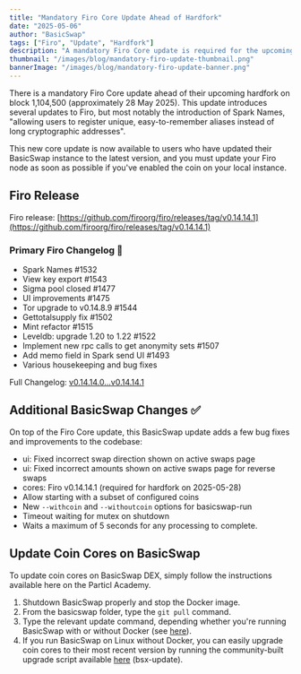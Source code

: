 ```yaml
---
title: "Mandatory Firo Core Update Ahead of Hardfork"
date: "2025-05-06"
author: "BasicSwap"
tags: ["Firo", "Update", "Hardfork"]
description: "A mandatory Firo Core update is required for the upcoming hardfork, introducing Spark Names and other improvements."
thumbnail: "/images/blog/mandatory-firo-update-thumbnail.png"
bannerImage: "/images/blog/mandatory-firo-update-banner.png"
---
```



There is a mandatory Firo Core update ahead of their upcoming hardfork on block 1,104,500 (approximately 28 May 2025). This update introduces several updates to Firo, but most notably the introduction of Spark Names, "allowing users to register unique, easy-to-remember aliases instead of long cryptographic addresses".

<Callout type="info" title="Spark Names Introduction">
  This new core update is now available to users who have updated their BasicSwap instance to the latest version, and you must update your Firo node as soon as possible if you've enabled the coin on your local instance.
</Callout>

## Firo Release

Firo release: [https://github.com/firoorg/firo/releases/tag/v0.14.14.1](https://github.com/firoorg/firo/releases/tag/v0.14.14.1)

### Primary Firo Changelog 📝

*   Spark Names #1532
*   View key export #1543
*   Sigma pool closed #1477
*   UI improvements #1475
*   Tor upgrade to v0.14.8.9 #1544
*   Gettotalsupply fix #1502
*   Mint refactor #1515
*   Leveldb: upgrade 1.20 to 1.22 #1522
*   Implement new rpc calls to get anonymity sets #1507
*   Add memo field in Spark send UI #1493
*   Various housekeeping and bug fixes

Full Changelog: [v0.14.14.0...v0.14.14.1](https://github.com/firoorg/firo/compare/v0.14.14.0...v0.14.14.1)

## Additional BasicSwap Changes ✅

On top of the Firo Core update, this BasicSwap update adds a few bug fixes and improvements to the codebase:

*   ui: Fixed incorrect swap direction shown on active swaps page
*   ui: Fixed incorrect amounts shown on active swaps page for reverse swaps
*   cores: Firo v0.14.14.1 (required for hardfork on 2025-05-28)
*   Allow starting with a subset of configured coins
*   New `--withcoin` and `--withoutcoin` options for basicswap-run
*   Timeout waiting for mutex on shutdown
*   Waits a maximum of 5 seconds for any processing to complete.

## Update Coin Cores on BasicSwap‌

To update coin cores on BasicSwap DEX, simply follow the instructions available here on the Particl Academy.

1.  Shutdown BasicSwap properly and stop the Docker image.
2.  From the basicswap folder, type the `git pull` command.
3.  Type the relevant update command, depending whether you're running BasicSwap with or without Docker (see [here](https://docs.basicswapdex.com/docs/user-guides/update)).
4.  If you run BasicSwap on Linux without Docker, you can easily upgrade coin cores to their most recent version by running the community-built upgrade script available [here](https://github.com/nahuhh/basicswap-bash/releases) (bsx-update).

